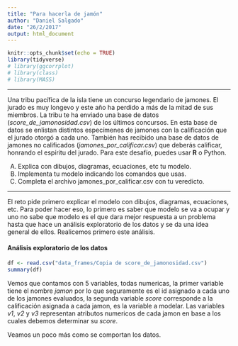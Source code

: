 ```yaml
---
title: "Para hacerla de jamón"
author: "Daniel Salgado"
date: "26/2/2017"
output: html_document
---
```


```r
knitr::opts_chunk$set(echo = TRUE)
library(tidyverse)
# library(ggcorrplot)
# library(class)
# library(MASS)
```

*** 
Una tribu pacífica de la isla tiene un concurso legendario de jamones. El jurado es muy longevo y este año ha perdido a más de la mitad de sus miembros. La tribu te ha enviado una base de datos (*score_de_jamonosidad.csv*) de los últimos concursos. En esta base de datos se enlistan distintos especímenes de jamones con la calificación que el jurado otorgó a cada uno. También has recibido una base de datos de jamones no calificados (*jamones_por_calificar.csv*) que deberás calificar, honrando el espíritu del jurado.
Para este desafío, puedes usar **R** o Python.

A.	Explica con dibujos, diagramas, ecuaciones, etc tu modelo.
B.	Implementa tu modelo indicando los comandos que usas.
C.	Completa el archivo jamones_por_calificar.csv con tu veredicto.

*** 

El reto pide primero explicar el modelo con dibujos, diagramas, ecuaciones, etc.
Para poder hacer eso, lo primero es saber que modelo se va a ocupar y uno no sabe que modelo es el que dara mejor respuesta a un problema hasta que hace un análisis exploratorio de los datos y se da una idea general de ellos. Realicemos primero este análisis.

#### Análisis exploratorio de los datos

```r
df <- read.csv("data_frames/Copia de score_de_jamonosidad.csv")
summary(df)
```


Vemos que contamos con 5 variables, todas numericas, la primer variable tiene el nombre *jamon* por lo que seguramente es el id asignado a cada uno de los jamones evaluados, la segunda variable *score* corresponde a la calificación asignada a cada jamon, es la variable a modelar. Las variables *v1*, *v2* y *v3* representan atributos numericos de cada jamon en base a los cuales debemos determinar su *score*.

Veamos un poco más como se comportan los datos.
